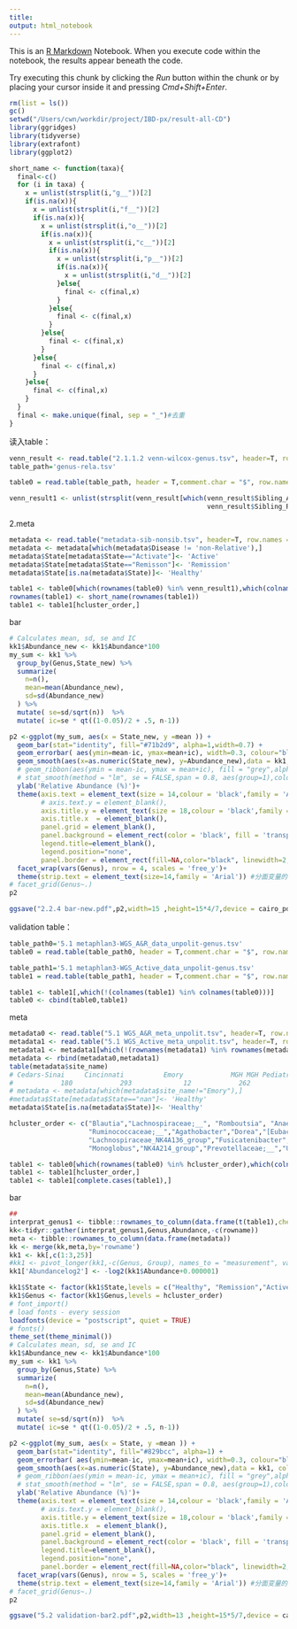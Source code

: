 ```yaml
---
title: 
output: html_notebook
---
```


This is an [R Markdown](http://rmarkdown.rstudio.com) Notebook. When you execute code within the notebook, the results appear beneath the code. 

Try executing this chunk by clicking the *Run* button within the chunk or by placing your cursor inside it and pressing *Cmd+Shift+Enter*. 

```r
rm(list = ls())
gc()
setwd("/Users/cwn/workdir/project/IBD-px/result-all-CD")
library(ggridges)
library(tidyverse)
library(extrafont)
library(ggplot2)
```

```r
short_name <- function(taxa){
  final<-c()
  for (i in taxa) {
    x = unlist(strsplit(i,"g__"))[2]
    if(is.na(x)){
      x = unlist(strsplit(i,"f__"))[2]
      if(is.na(x)){
        x = unlist(strsplit(i,"o__"))[2]
        if(is.na(x)){
          x = unlist(strsplit(i,"c__"))[2]
          if(is.na(x)){
            x = unlist(strsplit(i,"p__"))[2]
            if(is.na(x)){
              x = unlist(strsplit(i,"d__"))[2]
            }else{
              final <- c(final,x)
            }
          }else{
            final <- c(final,x)
          }
        }else{
          final <- c(final,x)
        }
      }else{
        final <- c(final,x)
      }
    }else{
      final <- c(final,x)
    }
  }
  final <- make.unique(final, sep = "_")#去重
}
```

读入table：
```r
venn_result <- read.table("2.1.1.2 venn-wilcox-genus.tsv", header=T, row.names = NULL,sep="\t")
table_path='genus-rela.tsv'

table0 = read.table(table_path, header = T,comment.char = "$", row.names= 1, sep="\t")

venn_result1 <- unlist(strsplit(venn_result[which(venn_result$Sibling_A==TRUE |
                                                  venn_result$Sibling_R==TRUE),]$..values.., split = ','))
```

2.meta
```r
metadata <- read.table("metadata-sib-nonsib.tsv", header=T, row.names = 1,sep="\t")
metadata <- metadata[which(metadata$Disease != 'non-Relative'),]
metadata$State[metadata$State=="Activate"]<- 'Active'
metadata$State[metadata$State=="Remisson"]<- 'Remission'
metadata$State[is.na(metadata$State)]<- 'Healthy'

table1 <- table0[which(rownames(table0) %in% venn_result1),which(colnames(table0) %in% rownames(metadata))]
rownames(table1) <- short_name(rownames(table1))
table1 <- table1[hcluster_order,]

```

bar
```r

# Calculates mean, sd, se and IC
kk1$Abundance_new <- kk1$Abundance*100
my_sum <- kk1 %>%
  group_by(Genus,State_new) %>%
  summarize( 
    n=n(),
    mean=mean(Abundance_new),
    sd=sd(Abundance_new)
  ) %>%
  mutate( se=sd/sqrt(n))  %>%
  mutate( ic=se * qt((1-0.05)/2 + .5, n-1))

p2 <-ggplot(my_sum, aes(x = State_new, y =mean )) +
  geom_bar(stat="identity", fill="#71b2d9", alpha=1,width=0.7) +
  geom_errorbar( aes(ymin=mean-ic, ymax=mean+ic), width=0.3, colour="black", alpha=0.9, size=0.7)+
  geom_smooth(aes(x=as.numeric(State_new), y=Abundance_new),data = kk1, color='#43769c', level=0.95,method='loess', size=1,se = TRUE)+
  # geom_ribbon(aes(ymin = mean-ic, ymax = mean+ic), fill = "grey",alpha=.2)+
  # stat_smooth(method = "lm", se = FALSE,span = 0.8, aes(group=1),colour='#9A7D58')+
  ylab('Relative Abundance (%)')+
  theme(axis.text = element_text(size = 14,colour = 'black',family = 'Arial'), 
        # axis.text.y = element_blank(),
        axis.title.y = element_text(size = 18,colour = 'black',family = 'Arial'),
        axis.title.x  = element_blank(),
        panel.grid = element_blank(),
        panel.background = element_rect(color = 'black', fill = 'transparent'),
        legend.title=element_blank(),
        legend.position="none",
        panel.border = element_rect(fill=NA,color="black", linewidth=2, linetype="solid"))+
  facet_wrap(vars(Genus), nrow = 4, scales = 'free_y')+
  theme(strip.text = element_text(size=14,family = 'Arial')) #分面变量的标题
# facet_grid(Genus~.)
p2

ggsave("2.2.4 bar-new.pdf",p2,width=15 ,height=15*4/7,device = cairo_pdf)

```


validation table：
```r
table_path0='5.1 metaphlan3-WGS_A&R_data_unpolit-genus.tsv'
table0 = read.table(table_path0, header = T,comment.char = "$", row.names= 1, sep="\t")

table_path1='5.1 metaphlan3-WGS_Active_data_unpolit-genus.tsv'
table1 = read.table(table_path1, header = T,comment.char = "$", row.names= 1, sep="\t")

table1 <- table1[,which(!(colnames(table1) %in% colnames(table0)))]
table0 <- cbind(table0,table1)
```

meta
```r
metadata0 <- read.table("5.1 WGS_A&R_meta_unpolit.tsv", header=T, row.names = 1,sep="\t")
metadata1 <- read.table("5.1 WGS_Active_meta_unpolit.tsv", header=T, row.names = 1,sep="\t")
metadata1 <- metadata1[which(!(rownames(metadata1) %in% rownames(metadata0))),]
metadata <- rbind(metadata0,metadata1)
table(metadata$site_name)
# Cedars-Sinai     Cincinnati          Emory            MGH MGH Pediatrics 
#            180            293             12            262             84 
# metadata <- metadata[which(metadata$site_name!="Emory"),]
#metadata$State[metadata$State=="nan"]<- 'Healthy'
metadata$State[is.na(metadata$State)]<- 'Healthy'
```

```r
hcluster_order <- c("Blautia","Lachnospiraceae;__", "Romboutsia", "Anaerostipes","Butyricicoccus","Alistipes",                         "Lachnospira","Odoribacter","Oscillospirales;__;__", "Faecalibacterium",
                    "Ruminococcaceae;__","Agathobacter","Dorea","[Eubacterium]_coprostanoligenes_group",
                    "Lachnospiraceae_NK4A136_group","Fusicatenibacter","Roseburia",
                    "Monoglobus","NK4A214_group","Prevotellaceae;__","UCG-002","Prevotella","Subdoligranulum","Enterobacteriaceae;__","Escherichia-Shigella","Veillonella","Clostridioides","Proteus")

table1 <- table0[which(rownames(table0) %in% hcluster_order),which(colnames(table0) %in% rownames(metadata))]
table1 <- table1[hcluster_order,]
table1 <- table1[complete.cases(table1),]

```

bar
```r
##
interprat_genus1 <- tibble::rownames_to_column(data.frame(t(table1),check.names = F))
kk<-tidyr::gather(interprat_genus1,Genus,Abundance,-c(rowname))
meta <- tibble::rownames_to_column(data.frame(metadata))
kk <- merge(kk,meta,by='rowname')
kk1 <- kk[,c(1:3,25)]
#kk1 <- pivot_longer(kk1,-c(Genus, Group), names_to = "measurement", values_to = "value")#报错，不记得这个怎么用了
kk1['Abundancelog2'] <- -log2(kk1$Abundance+0.000001)

kk1$State <- factor(kk1$State,levels = c("Healthy", "Remission","Active"))
kk1$Genus <- factor(kk1$Genus,levels = hcluster_order)
# font_import()
# load fonts - every session
loadfonts(device = "postscript", quiet = TRUE)
# fonts()
theme_set(theme_minimal())
# Calculates mean, sd, se and IC
kk1$Abundance_new <- kk1$Abundance*100
my_sum <- kk1 %>%
  group_by(Genus,State) %>%
  summarize( 
    n=n(),
    mean=mean(Abundance_new),
    sd=sd(Abundance_new)
  ) %>%
  mutate( se=sd/sqrt(n))  %>%
  mutate( ic=se * qt((1-0.05)/2 + .5, n-1))

p2 <-ggplot(my_sum, aes(x = State, y =mean )) +
  geom_bar(stat="identity", fill="#829bcc", alpha=1) +
  geom_errorbar( aes(ymin=mean-ic, ymax=mean+ic), width=0.3, colour="black", alpha=0.9, size=0.7)+
  geom_smooth(aes(x=as.numeric(State), y=Abundance_new),data = kk1, color='#829bcc', level=0.95,method='loess', size=0.7,se = TRUE)+
  # geom_ribbon(aes(ymin = mean-ic, ymax = mean+ic), fill = "grey",alpha=.2)+
  # stat_smooth(method = "lm", se = FALSE,span = 0.8, aes(group=1),colour='#9A7D58')+
  ylab('Relative Abundance (%)')+
  theme(axis.text = element_text(size = 14,colour = 'black',family = 'Arial'), 
        # axis.text.y = element_blank(),
        axis.title.y = element_text(size = 18,colour = 'black',family = 'Arial'),
        axis.title.x  = element_blank(),
        panel.grid = element_blank(),
        panel.background = element_rect(color = 'black', fill = 'transparent'),
        legend.title=element_blank(),
        legend.position="none",
        panel.border = element_rect(fill=NA,color="black", linewidth=2, linetype="solid"))+
  facet_wrap(vars(Genus), nrow = 5, scales = 'free_y')+
  theme(strip.text = element_text(size=14,family = 'Arial')) #分面变量的标题
# facet_grid(Genus~.)
p2

ggsave("5.2 validation-bar2.pdf",p2,width=13 ,height=15*5/7,device = cairo_pdf)

```